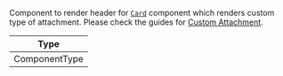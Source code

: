 Component to render header for [`Card`](../../../ui-components/message/card) component which renders custom type of attachment. Please check the guides for [Custom Attachment](/reactnative/guides/custom-attachment).

| Type          |
| ------------- |
| ComponentType |
